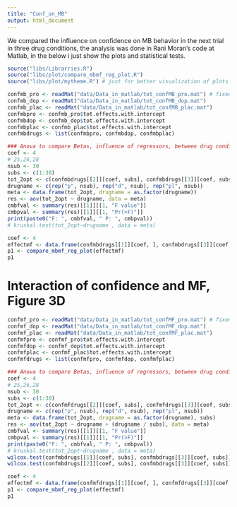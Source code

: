 ```yaml
---
title: "Conf_on_MB"
output: html_document
---
```


We compared the influence on confidence on MB behavior in the next trial in three drug conditions, the analysis was done in Rani Moran's code at Matlab, in the below i just show the plots and statistical tests.
```r
source("libs/Librarries.R")
source("libs/plot/compare_mbmf_reg_plot.R")
source("libs/plot/mytheme.R") # just for better visualization of plots
```


```r
confmb_pro <- readMat("data/Data_in_matlab/tot_confMB_pro.mat") # fixed+random, 30 subs
confmb_dop <- readMat("data/Data_in_matlab/tot_confMB_dop.mat")
confmb_plac <- readMat("data/Data_in_matlab/tot_confMB_plac.mat")
confmbpro <- confmb_pro$tot.effects.with.intercept
confmbdop <- confmb_dop$tot.effects.with.intercept
confmbplac <- confmb_plac$tot.effects.with.intercept
confmbdrugs <- list(confmbpro, confmbdop, confmbplac)
```

```r
### Anova to compare Betas, influence of regressors, between drug conditions
coef <- 4
# 25,26,28
nsub <- 30
subs <- c(1:30)
tot_2opt <- c(confmbdrugs[[2]][coef, subs], confmbdrugs[[3]][coef, subs], confmbdrugs[[1]][coef, subs])
drugname <- c(rep("p", nsub), rep("d", nsub), rep("pl", nsub))
meta <- data.frame(tot_2opt, drugname = as.factor(drugname))
res <- aov(tot_2opt ~ drugname, data = meta)
cmbfval <- summary(res)[[1]][[1, "F value"]]
cmbpval <- summary(res)[[1]][[1, "Pr(>F)"]]
print(paste0("F: ", cmbfval, " P: ", cmbpval))
# kruskal.test(tot_2opt~drugname , data = meta)
```
 

```r
coef <- 4
effectmf <- data.frame(confmbdrugs[[1]][coef, ], confmbdrugs[[3]][coef, ], confmbdrugs[[2]][coef, ])
p1 <- compare_mbmf_reg_plot(effectmf)
p1
```


# Interaction of confidence and MF, Figure 3D

```r
confmf_pro <- readMat("data/Data_in_matlab/tot_confMF_pro.mat") # fixed+random, 30 subs
confmf_dop <- readMat("data/Data_in_matlab/tot_confMF_dop.mat")
confmf_plac <- readMat("data/Data_in_matlab/tot_confMF_plac.mat")
confmfpro <- confmf_pro$tot.effects.with.intercept
confmfdop <- confmf_dop$tot.effects.with.intercept
confmfplac <- confmf_plac$tot.effects.with.intercept
confmfdrugs <- list(confmfpro, confmfdop, confmfplac)
```


```r
### Anova to compare Betas, influence of regressors, between drug conditions
coef <- 4
# 25,26,28
nsub <- 30
subs <- c(1:30)
tot_2opt <- c(confmfdrugs[[2]][coef, subs], confmfdrugs[[3]][coef, subs], confmfdrugs[[1]][coef, subs])
drugname <- c(rep("p", nsub), rep("d", nsub), rep("pl", nsub))
meta <- data.frame(tot_2opt, drugname = as.factor(drugname), subs)
res <- aov(tot_2opt ~ drugname + (drugname / subs), data = meta)
cmbfval <- summary(res)[[1]][[1, "F value"]]
cmbpval <- summary(res)[[1]][[1, "Pr(>F)"]]
print(paste0("F: ", cmbfval, " P: ", cmbpval))
# kruskal.test(tot_2opt~drugname , data = meta)
wilcox.test(confmbdrugs[[1]][coef, subs], confmbdrugs[[3]][coef, subs])
wilcox.test(confmbdrugs[[2]][coef, subs], confmbdrugs[[3]][coef, subs])
```


```r
coef <- 4
effectmf <- data.frame(confmfdrugs[[1]][coef, ], confmfdrugs[[3]][coef, ], confmfdrugs[[2]][coef, ])
p1 <- compare_mbmf_reg_plot(effectmf)
p1
```

